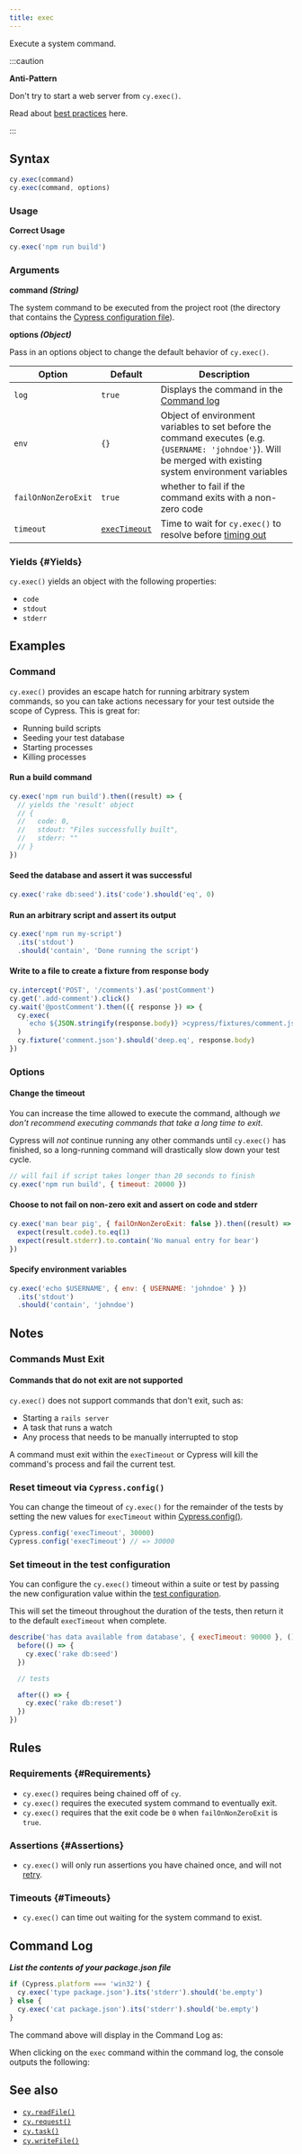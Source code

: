 ```yaml
---
title: exec
---
```


Execute a system command.

:::caution

<strong>Anti-Pattern</strong>

Don't try to start a web server from `cy.exec()`.

Read about [best practices](/guides/references/best-practices#Web-Servers) here.

:::

## Syntax

```javascript
cy.exec(command)
cy.exec(command, options)
```

### Usage

<Icon name="check-circle" color="green" /> **Correct Usage**

```javascript
cy.exec('npm run build')
```

### Arguments

<Icon name="angle-right" /> **command _(String)_**

The system command to be executed from the project root (the directory that
contains the [Cypress configuration file](/guides/references/configuration)).

<Icon name="angle-right" /> **options _(Object)_**

Pass in an options object to change the default behavior of `cy.exec()`.

| Option              | Default                                                    | Description                                                                                                                                                  |
| ------------------- | ---------------------------------------------------------- | ------------------------------------------------------------------------------------------------------------------------------------------------------------ |
| `log`               | `true`                                                     | Displays the command in the [Command log](/guides/core-concepts/cypress-app#Command-Log)                                                                     |
| `env`               | `{}`                                                       | Object of environment variables to set before the command executes (e.g. `{USERNAME: 'johndoe'}`). Will be merged with existing system environment variables |
| `failOnNonZeroExit` | `true`                                                     | whether to fail if the command exits with a non-zero code                                                                                                    |
| `timeout`           | [`execTimeout`](/guides/references/configuration#Timeouts) | Time to wait for `cy.exec()` to resolve before [timing out](#Timeouts)                                                                                       |

### Yields [<Icon name="question-circle"/>](/guides/core-concepts/introduction-to-cypress#Subject-Management) {#Yields}

`cy.exec()` yields an object with the following properties:

- `code`
- `stdout`
- `stderr`

## Examples

### Command

`cy.exec()` provides an escape hatch for running arbitrary system commands, so
you can take actions necessary for your test outside the scope of Cypress. This
is great for:

- Running build scripts
- Seeding your test database
- Starting processes
- Killing processes

#### Run a build command

```javascript
cy.exec('npm run build').then((result) => {
  // yields the 'result' object
  // {
  //   code: 0,
  //   stdout: "Files successfully built",
  //   stderr: ""
  // }
})
```

#### Seed the database and assert it was successful

```javascript
cy.exec('rake db:seed').its('code').should('eq', 0)
```

#### Run an arbitrary script and assert its output

```javascript
cy.exec('npm run my-script')
  .its('stdout')
  .should('contain', 'Done running the script')
```

#### Write to a file to create a fixture from response body

```javascript
cy.intercept('POST', '/comments').as('postComment')
cy.get('.add-comment').click()
cy.wait('@postComment').then(({ response }) => {
  cy.exec(
    `echo ${JSON.stringify(response.body)} >cypress/fixtures/comment.json`
  )
  cy.fixture('comment.json').should('deep.eq', response.body)
})
```

### Options

#### Change the timeout

You can increase the time allowed to execute the command, although _we don't
recommend executing commands that take a long time to exit_.

Cypress will _not_ continue running any other commands until `cy.exec()` has
finished, so a long-running command will drastically slow down your test cycle.

```javascript
// will fail if script takes longer than 20 seconds to finish
cy.exec('npm run build', { timeout: 20000 })
```

#### Choose to not fail on non-zero exit and assert on code and stderr

```javascript
cy.exec('man bear pig', { failOnNonZeroExit: false }).then((result) => {
  expect(result.code).to.eq(1)
  expect(result.stderr).to.contain('No manual entry for bear')
})
```

#### Specify environment variables

```javascript
cy.exec('echo $USERNAME', { env: { USERNAME: 'johndoe' } })
  .its('stdout')
  .should('contain', 'johndoe')
```

## Notes

### Commands Must Exit

#### Commands that do not exit are not supported

`cy.exec()` does not support commands that don't exit, such as:

- Starting a `rails server`
- A task that runs a watch
- Any process that needs to be manually interrupted to stop

A command must exit within the `execTimeout` or Cypress will kill the command's
process and fail the current test.

### Reset timeout via `Cypress.config()`

You can change the timeout of `cy.exec()` for the remainder of the tests by
setting the new values for `execTimeout` within
[Cypress.config()](/api/cypress-api/config).

```js
Cypress.config('execTimeout', 30000)
Cypress.config('execTimeout') // => 30000
```

### Set timeout in the test configuration

You can configure the `cy.exec()` timeout within a suite or test by passing the
new configuration value within the
[test configuration](/guides/references/configuration#Test-Configuration).

This will set the timeout throughout the duration of the tests, then return it
to the default `execTimeout` when complete.

```js
describe('has data available from database', { execTimeout: 90000 }, () => {
  before(() => {
    cy.exec('rake db:seed')
  })

  // tests

  after(() => {
    cy.exec('rake db:reset')
  })
})
```

## Rules

### Requirements [<Icon name="question-circle"/>](/guides/core-concepts/introduction-to-cypress#Chains-of-Commands) {#Requirements}

- `cy.exec()` requires being chained off of `cy`.
- `cy.exec()` requires the executed system command to eventually exit.
- `cy.exec()` requires that the exit code be `0` when `failOnNonZeroExit` is
  `true`.

### Assertions [<Icon name="question-circle"/>](/guides/core-concepts/introduction-to-cypress#Assertions) {#Assertions}

- `cy.exec()` will only run assertions you have chained once, and will not
  [retry](/guides/core-concepts/retry-ability).

### Timeouts [<Icon name="question-circle"/>](/guides/core-concepts/introduction-to-cypress#Timeouts) {#Timeouts}

- `cy.exec()` can time out waiting for the system command to exist.

## Command Log

**_List the contents of your package.json file_**

```javascript
if (Cypress.platform === 'win32') {
  cy.exec('type package.json').its('stderr').should('be.empty')
} else {
  cy.exec('cat package.json').its('stderr').should('be.empty')
}
```

The command above will display in the Command Log as:

<DocsImage src="/img/api/exec/exec-cat-in-shell.png" alt="Command Log exec" />

When clicking on the `exec` command within the command log, the console outputs
the following:

<DocsImage
  src="/img/api/exec/console-shows-code-shell-stderr-and-stdout-for-exec.png"
  alt="console.log exec"
/>

## See also

- [`cy.readFile()`](/api/commands/readfile)
- [`cy.request()`](/api/commands/request)
- [`cy.task()`](/api/commands/task)
- [`cy.writeFile()`](/api/commands/writefile)
